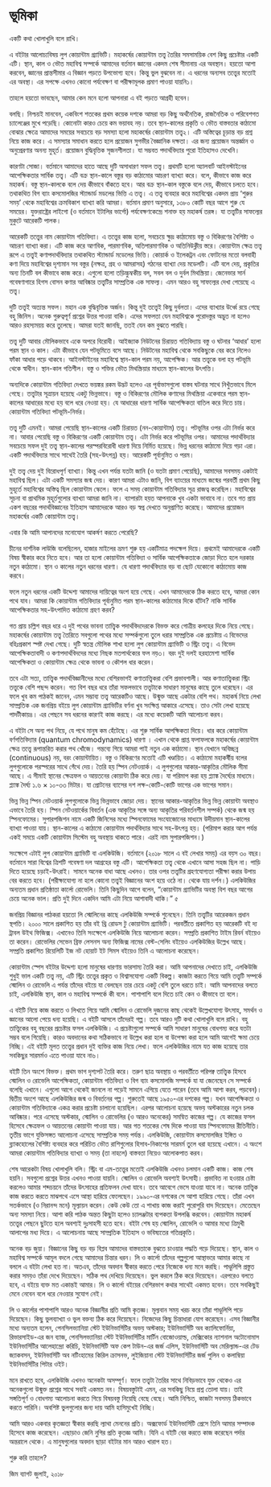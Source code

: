 # ভূমিকা {.unnumbered}

একটি কথা খোলাখুলি বলে রাখি।

এ বইটার আলোচ্যবিষয় লুপ কোয়ান্টাম গ্র্যাভিটি। মহাকর্ষের কোয়ান্টাম তত্ত্ব তৈরির সমসাময়িক বেশ কিছু প্রচেষ্টার একটি এটি। স্থান, কাল ও ভৌত মহাবিশ্ব সম্পর্কে আমাদের বর্তমান জ্ঞানের একদম শেষ সীমানায় এর অবস্থান। হয়তো আশা করবেন, জ্ঞানের প্রান্তসীমার এ বিজ্ঞান পড়তে উপভোগ্য হবে। কিন্তু ভুল বুঝবেন না। এ ধরনের অন্যসব তত্ত্বের মতোই এর অবস্থা। এর সপক্ষে এখনও কোনো পর্যবেক্ষণ বা পরীক্ষামূলক প্রমাণ পাওয়া যায়নি১।

তাহলে হয়তো ভাবছেন, আমার কেন মনে হলো আপনারা এ বই পড়তে আগ্রহী হবেন।

বলছি। নিশ্চয়ই মানবেন, একবিংশ শতকের প্রথম কয়েক দশকে আমরা বড় কিছু অর্থনৈতিক, রাজনৈতিক ও পরিবেশগত চ্যালেঞ্জের মুখে পড়েছি। কোনোটা কারও চেয়ে কম ভয়াবহ নয়। তবে স্থান-কালের প্রকৃতি ও ভৌত বাস্তবতার কাঠামো বোঝার ক্ষেত্রে আমাদের সময়ের সবচেয়ে বড় সমস্যা হলো মহাকর্ষের কোয়ান্টাম তত্ত্ব২। এটি অস্তিত্বের চূড়ান্ত বড় প্রশ্ন নিয়ে কাজ করে। এ সমস্যার সমাধান করতে হলে প্রয়োজন সুগভীর বৈজ্ঞানিক দক্ষতা। এর জন্য প্রয়োজন অন্তর্জ্ঞান ও অনুপ্রেরণার অনন্য মুহূর্ত। প্রয়োজন বুদ্ধিবৃত্তিক সৃজনশীলতা। যা সম্ভবত পদার্থবিদ্যার পুরো ইতিহাসও দেখেনি।

কারণটা সোজা। বর্তমানে আমাদের হাতে আছে দুটি অসাধারণ সফল তত্ত্ব। প্রথমটি হলো অ্যালবার্ট আইনস্টাইনের আপেক্ষিকতার সার্বিক তত্ত্ব। এটি বক্র স্থান-কালে বস্তুর বড় কাঠামোর আচরণ ব্যাখ্যা করে। বলে, কীভাবে কাজ করে মহাকর্ষ। বস্তু স্থান-কালকে বলে দেয় কীভাবে বাঁকতে হবে। আর বক্র স্থান-কাল বস্তুকে বলে দেয়, কীভাবে চলতে হবে। তথাকথিত বিগ ব্যাং কসমোলজির স্ট্যান্ডার্ড মডলের ভিত্তি এ তত্ত্ব। এ তত্ত্ব ব্যবহার করে মহাবিশ্বের একদম প্রায় 'শুরুর সময়' থেকে মহাবিশ্বের ক্রমবিকাশ ব্যাখ্যা করি আমরা। বর্তমান প্রমাণ অনুসারে, ১৩৮০ কোটি বছর আগে শুরু যে সময়ের। যুক্তরাষ্ট্রের লাইগো (ও বর্তমানে ইটালির ভার্গো) পর্যবেক্ষণকেন্দ্রে শনাক্ত হয় মহাকর্ষ তরঙ্গ। যা তত্ত্বটির সাফল্যের মুকুটে আরেকটি পালক।

আরেকটি তত্ত্বের নাম কোয়ান্টাম গতিবিদ্যা। এ তত্ত্বের কাজ হলো, সবচেয়ে ক্ষুদ্র কাঠামোয় বস্তু ও বিকিরণের বৈশিষ্ট্য ও আচরণ ব্যাখ্যা করা। এটি কাজ করে আণবিক, পারমাণবিক, অতিপারমাণবিক ও অতিনিউক্লীয় স্তরে। কোয়ান্টাম ক্ষেত্র তত্ত্ব রূপে এ তত্ত্বই কণাপদার্থবিদ্যার তথাকথিত স্ট্যান্ডার্ড মডেলের ভিত্তি। কোয়ার্ক ও ইলেকট্রন এবং ফোটনের মতো বলবাহী কণা দিয়ে মহাবিশ্বের দৃশ্যমান সব বস্তুর (নক্ষত্র, গ্রহ ও আমরাসহ) গঠনের ব্যাখ্যা দেয় মডেলটি। এটি বলে দেয়, প্রকৃতির অন্য তিনটি বল কীভাবে কাজ করে। এগুলো হলো তড়িচ্চুম্বকীয় বল, সবল বল ও দুর্বল মিথস্ক্রিয়া। জেনেভার সার্ন গবেষণাগারে হিগস বোসন কণার আবিষ্কার তত্ত্বটির সাম্প্রতিক এক সাফল্য। এমন আরও বহু সাফল্যের দেখা পেয়েছে এ তত্ত্ব।

দুটি তত্ত্বই অত্যন্ত সফল। মহান এক বুদ্ধিবৃত্তিক অর্জন। কিন্তু দুই তত্ত্বেই কিছু দুর্বলতা। এদের ব্যাখ্যার উর্ধ্বে রয়ে গেছে বহু জিনিস। অনেক গুরুত্বপূর্ণ প্রশ্নের উত্তর পাওয়া বাকি। এদের সফলতা যেন মহাবিশ্বকে পুরোদস্তুর অদ্ভুত না হলেও আরও রহস্যময়য় করে তুলেছে। আমরা যতই জানছি, ততই যেন কম বুঝতে পারছি।

তত্ত্ব দুটি আবার মৌলিকভাবে একে অপরে বিরোধী। আইজ্যাক নিউটনের চিরায়ত গতিবিদ্যায় বস্তু ও ঘটনার 'আধার' হলো পরম স্থান ও কাল। এটা কীভাবে যেন পটভূমিতে বসে আছে। নিউটনের মহাবিশ্ব থেকে সবকিছুকে বের করে নিলেও ফাঁকা আধার পড়ে থাকবে। আইনস্টাইনের মহাবিশ্বে স্থান-কাল পরম নয়, আপেক্ষিক। আর তত্ত্বকে বলা হয় পটভূমি থেকে স্বাধীন। স্থান-কাল গতিশীল। বস্তু ও শক্তির ভৌত মিথস্ক্রিয়ার মাধ্যমে স্থান-কালের উৎপত্তি।

অন্যদিকে কোয়ান্টাম গতিবিদ্যা দেখতে ভয়ঙ্কর রকম উদ্ভট হলেও এর পূর্বাভাসগুলো বাস্তব ঘটনার সাথে নিখুঁতভাবে মিলে গেছে। তত্ত্বটার সূত্রায়ন হয়েছে একটু ভিন্নভাবে। বস্তু ও বিকিরণের মৌলিক কণাদের মিথস্ক্রিয়া একেবারে পরম স্থান-কালের আধারের মধ্যে হয় বলে ধরে নেওয়া হয়। যে আধারের ধারণা সার্বিক আপেক্ষিকতা বাতিল করে দিতে চায়। কোয়ান্টাম গতিবিদ্যা পটভূমি-নির্ভর।

তত্ত্ব দুটি এমনই। আমরা পেয়েছি স্থান-কালের একটি চিরায়ত (নন-কোয়ান্টাম) তত্ত্ব। পটভূমির ওপর এটা নির্ভর করে না। আবার পেয়েছি বস্তু ও বিকিরণের একটি কোয়ান্টাম তত্ত্ব। এটা নির্ভর করে পটভূমির ওপর। আমাদের পদার্থবিদ্যার সবচেয়ে সফল দুই তত্ত্ব স্থান-কালের পরস্পরবিরোধী ধারণা দিয়ে নির্মিত হয়েছে। ভিন্ন ধরনের কাঠামো দিয়ে গড়া এরা। একটি পদার্থবিদ্যার সাথে সাথেই তৈরি (সহ-উৎপন্ন) হয়। আরেকটি পূর্বানুমিত ও পরম।

দুই তত্ত্ব দেয় দুই বিরোধপূর্ণ ব্যাখ্যা। কিন্তু এখন পর্যন্ত যতটা জানি (ও যতটা প্রমাণ পেয়েছি), আমাদের সবসময় একটাই মহাবিশ্ব ছিল। এটা একটি সমস্যার জন্ম দেয়। কারণ আমরা এটাও জানি, বিগ ব্যাংয়ের মাধ্যমে জন্মের পরবর্তী প্রথম কিছু মুহূর্তে মহাবিশ্বের অস্তিত্ব ছিল কোয়ান্টাম স্কেলে। ফলে এ সময় কোয়ান্টাম গতিবিদ্যার সূত্র রাজত্ব করেছিল। মহাবিশ্বের সূচনা বা প্রাথমিক মুহূর্তগুলোর ব্যাখ্যা আমরা জানি না। ব্যাপারটা হয়ত আপনাকে খুব একটা ভাবাবে না। তবে গত প্রায় একশ বছরের পদার্থবিজ্ঞানের ইতিহাস আমাদেরকে আরও বড় স্বপ্ন দেখতে অনুপ্রাণিত করেছে। আমাদের প্রয়োজন মহাকর্ষের একটি কোয়ান্টাম তত্ত্ব।

এবার কি আমি আপানদের মনোযোগ আকর্ষণ করতে পেরেছি?

চীনের দার্শনিক লাউজি বলেছিলেন, হাজার মাইলের ভ্রমণ শুরু হয় একটিমাত্র পদক্ষেপ দিয়ে। প্রথমেই আমাদেরকে একটি বিষয় স্বীকার করে নিতে হবে। আর তা হলো কোয়ান্টাম গতিবিদ্যা ও সার্বিক আপেক্ষিকতাকে জোড়া দিতে হলে দরকার নতুন কাঠামো। স্থান ও কালের নতুন ধরনের ধারণা। যে ধারণা পদার্থবিদ্যার বড় বা ছোট যেকোনো কাঠামোয় কাজ করবে।

ফলে নতুন ধরনের একটি উদ্দেশ্য আমাদের দায়িত্বের অংশ হয়ে গেছে। এখন আমাদেরকে ঠিক করতে হবে, আমরা কোন পথে যাব। আমরা কি কোয়ান্টাম গতিবিদ্যার পূর্বানুমিত পরম স্থান-কালের কাঠামোর দিকে হাঁটব? নাকি সার্বিক আপেক্ষিকতার সহ-উৎপাদিত কাঠামো গ্রহণ করব?

গত প্রায় চল্লিশ বছর ধরে এ দুই পথের ভাবনা তাত্ত্বিক পদার্থবিদদেরকে বিভক্ত করে গোত্রীয় কলহের দিকে নিয়ে গেছে। মহাকর্ষের কোয়ান্টাম তত্ত্ব তৈরিতে সবগুলো পথের মধ্যে সম্পর্কগুলো তুলে ধরার সাম্প্রতিক এক প্রচেষ্টায় এ বিভেদের বহিঃপ্রকাশ স্পষ্ট দেখা গেছে। দুটি স্বতন্ত্র মৌলিক শাখা হলো লুপ কোয়ান্টাম গ্র্যাভিটি ও স্ট্রিং তত্ত্ব। এ বিভেদ আপেক্ষিকতাবাদী ও কণাপদার্থবিদদের মধ্যে নিছক মতপার্থক্যের ফল নয়৩। বরং দুই দলই হরহামেশা সার্বিক আপেক্ষিকতা ও কোয়ান্টাম ক্ষেত্র থেকে ভাবনা ও কৌশল ধার করেন।

তবে এটা সত্য, তাত্ত্বিক পদার্থবিজ্ঞানীদের মধ্যে বেশিরভাগই কণাতাত্ত্বিকরা বেশি প্রভাবশালী। আর কণাতাত্ত্বিকরা স্ট্রিং তত্ত্বকে বেশি পছন্দ করেন। গত বিশ বছর ধরে তাঁরা সফলভাবে তত্ত্বটাকে সাধারণ মানুষের কাছে তুলে ধরেছেন। এর ফলে খুব কম পাঠকই জানেন, এমন সম্ভাব্য তত্ত্ব আরেকটিও আছে। উন্মুক্ত আছে একটার বেশি পথ। মহাকর্ষ নিয়ে লেখা সাম্প্রতিক এক জনপ্রিয় বইয়ে লুপ কোয়ান্টাম গ্র্যাভিটির বর্ণনা খুব সংক্ষিপ্ত আকারে এসেছে। তাও সেটা লেখা হয়েছে পাদটীকায়৪। এর পেছনে সব ধরনের কারণই কাজ করছে। এর মধ্যে কয়েকটি আমি আলোচনা করব।

এ বইটা সে অন্য পথ নিয়ে, যে পথে মানুষ কম হেঁটেছে। এর শুরু সার্বিক আপক্ষিকতা দিয়ে। ধার করে কোয়ান্টাম বর্ণগতিবিদ্যার (quantum chromodynamics) ধারণা । এখান থেকে প্রাপ্ত ফলাফলকে মহাকর্ষের কোয়ান্টাম ক্ষেত্র তত্ত্বে রূপান্তরিত করার পথ খোঁজে। গন্তব্যে গিয়ে আমরা পাই নতুন এক কাঠামো। স্থান যেখানে অবিচ্ছন্ন (continuous) নয়, বরং কোয়ান্টায়িত। বস্তু ও বিকিরণের মতোই এটি খণ্ডায়িত। এ কাঠামো মহাকর্ষীয় বলের লুপগুলোকে পরস্পরের সাথে গেঁথে দেয়। তৈরি হয় স্পিন নেটওয়ার্ক। এ লুপগুলোর আকার-আকৃতির মৌলিক সীমা আছে। এ সীমাই স্থানের ক্ষেত্রফল ও আয়তনের কোয়ান্টা ঠিক করে দেয়। যা পরিমাপ করা হয় প্ল্যাঙ্ক দৈর্ঘ্যের মাধ্যমে। প্ল্যাঙ্ক দৈর্ঘ্য ১.৬ × ১০-৩৩ মিটার। যা প্রোটনের ব্যাসের দশ লক্ষ-কোটি-কোটি ভাগের এক ভাগের সমান।

ভিন্ন ভিন্ন স্পিন নেটওয়ার্ক লুপগুলোকে ভিন্ন ভিন্নভাবে জোড়া দেয়। স্থানের আকার-আকৃতির ভিন্ন ভিন্ন কোয়ান্টা অবস্থাও এভাবে তৈরি হয়। স্পিন নেটওয়ার্কের বিবর্তন (এক আকৃতির সঙ্গে অন্য আকৃতির পরিবর্তনশীল সম্পর্ক) থেকে জন্ম হয় স্পিনফোমের। সুপারপজিশন নামে একটি জিনিসের মধ্যে স্পিনফোমের সংযোজোনের মাধ্যমে উদীয়মান স্থান-কালের ব্যাখ্যা পাওয়া যায়। স্থান-কালের এ কাঠামো কোয়ান্টাম পদার্থবিদ্যার সাথে সহ-উৎপন্ন হয়। (পরিমাপ করার আগ পর্যন্ত একই সময়ে একটি কোয়ান্টাম সিস্টেম বহু অবস্থায় থাকতে পারে। এরই নাম সুপারপজিশন।)

সংক্ষেপে এটাই লুপ কোয়ান্টাম গ্র্যাভিটি বা এলকিউজি। বর্তমানে (২০১৮ সালে এ বই লেখার সময়) এর বয়স ৩০ বছর। বর্তমানে সারা বিশ্বের ত্রিশটি গবেষণা দল আগ্রহের বস্তু এটি। আপেক্ষিকতা তত্ত্ব থেকে এখানে আসা সহজ ছিল না। পাড়ি দিতে হয়েছে চড়াই-উৎরাই। সামনে অনেক বাধা আছে এখনও। তার ওপর তত্ত্বটির গ্রহণযোগ্যতা পরীক্ষা করার উপায় বের করতে হবে। (পরীক্ষাযোগ্য না হলে কোনো তত্ত্বই বিজ্ঞানের অংশ হয়ে ওঠে না। থেকে যায় দর্শন।) এলকিউজির অন্যতম প্রধান প্রতিষ্ঠাতা কার্লো রোভেলি। তিনি কিছুদিন আগে বলেন, “কোয়ান্টাম গ্র্যাভিটির অবস্থা বিশ বছর আগের চেয়ে অনেক ভাল। প্রতি দুই দিনে একদিন আমি এটা নিয়ে আশাবাদী থাকি।" ৫

জনপ্রিয় বিজ্ঞানর পাঠকরা হয়তো লি স্মোলিনের কাছে এলকিউজি সম্পর্কে শুনেছেন। তিনি তত্ত্বটির আরেকজন প্রধান স্থপতি। ২০০০ সালে প্রকাশিত হয় তাঁর বই থ্রি রোডস টু কোয়ান্টাম গ্র্যাভিটি। পরবর্তীতে প্রকাশিত হয় আরেকটি বই দ্য ট্রাবল উইথ ফিজিক্স। এখানেও তিনি সংক্ষেপে এলকিউজি নিয়ে আলোচনা করেন। সম্প্রতি প্রকাশিত টাইম রিবর্ন বইয়েও তা করেন। রোভেলির সেভেন ব্রিফ লেসনস অন্য ফিজিক্স নামের বেস্ট-সেলিং বইয়েও এলকিউজির উল্লেখ আছে। সম্প্রতি প্রকাশিত রিয়েলিটি ইজ নট হোয়াট ইট সিমস বইয়েও তিনি এ আলোচনা করেছেন।

কোয়ান্টাম স্পেস বইটার উদ্দেশ্য হলো মানুষের ধারণায় ভারসাম্য তৈরি করা। আমি আপনাদের দেখাতে চাই, এলকিউজি শুধুই ভাল একটি তত্ত্ব নয়, এটি স্ট্রিং তত্ত্বের প্রকৃত ও বিশ্বাসযোগ্য একটি বিকল্প। কাজটা করতে গিয়ে আমি তত্ত্বটি সম্পর্কে স্মোলিন ও রোভেলি এ পর্যন্ত তাঁদের বইয়ে যা বেলছেন তার চেয়ে একটু বেশি তুলে ধরতে চাই। আমি আপনাদের বলতে চাই, এলকিউজি স্থান, কাল ও মহাবিশ্ব সম্পর্কে কী বলে। পাশাপাশি বলে দিতে চাই কেন ও কীভাবে তা বলে।

এ বইটি নিয়ে কাজ করতে ও লিখতে গিয়ে আমি স্মোলিন ও রোভেলি দুজনের কাছ থেকেই উল্লেখযোগ্য উৎসাহ, সমর্থন ও জ্ঞানের আলো পেয়ে ধন্য হয়েছি। এ বইটি আসলে তাঁদেরই গল্প। তবে আরও দুটি কথা খোলাখুলি বলে রাখি। বহু তাত্ত্বিকের বহু বছরের প্রচেষ্টার ফসল এলকিউজি। এ প্রচেষ্টাগুলো সম্পর্কে আমি সাধারণ মানুষের বোধগম্য করে যতটা সম্ভব বলে গিয়েছি। কারও অবদানের কথা সঠিকভাবে না উল্লেখ করা হলে বা উপেক্ষা করা হলে আমি আগেই ক্ষমা চেয়ে নিচ্ছি। এই বইটি মূলত তত্ত্বের প্রধান দুই ব্যক্তির কাজ নিয়ে লেখা। ফলে এলকিউজির নামে যত কাজ হয়েছে তার সবকিছুর সারমর্মও এতে পাওয়া যাবে না৬।

বইটি তিন অংশে বিভক্ত। প্রথম ভাগ দৃশ্যপট তৈরি করে। তরুণ ছাত্র অবস্থায় ও পরবর্তীতে পরিপক্ব তাত্ত্বিক হিসবে স্মোলিন ও রোভেলি আপেক্ষিকতা, কোয়ান্টাম গতিবিদ্যা ও বিগ ব্যাং কসমোলজি সম্পর্কে যা যা জেনেছেন সে সম্পর্কে বলেছি এখানে। এগুলো আগে থেকেই জানলে না পড়েই সামনে এগিয়ে যেতে পারেন (তবে আমি আশা করব, পড়বেন)। দ্বিতীয় অংশে আছে এলকিউজির জন্ম ও বিবর্তনের গল্প। শুরুতেই আছে ১৯৫০-এর দশকের গল্প। যখন আপেক্ষিকতা ও কোয়ান্টাম গতিবিদ্যাকে একত্র করার প্রচেষ্টা চালানো হয়েছিল। এরপর আলোচনা হয়েছে অভয় অস্টকারের নতুন চলক আবিষ্কার। পরে এসেছে অস্টকার, স্মোলিন ও রোভেলির (ও আরও অনেকের) সমন্বিত কাজের গল্প। যে কাজের ফসল হিসেবে ক্ষেত্রফল ও আয়তনের কোয়ান্টা পাওয়া যায়। আর গত শতকের শেষ দিকে পাওয়া যায় স্পিনফোমের রীতিনীতি। তৃতীয় ভাগে যুক্তিসঙ্গত আলোচনা এসেছে সাম্প্রতিক সময় পর্যন্ত। এলকিউজি, কোয়ান্টাম কসমোলজির ইঙ্গিত ও ব্ল্যাকহোলের বৈশিষ্ট্য ব্যবহার করে পরিচিত ভৌত রাশিগুলোর হিসাব-নিকাশের সারমর্ম তুলে ধরা হয়েছে এখানে। এ অংশে আমরা কোয়ান্টাম গতিবিদ্যার ব্যাখ্যা ও সময় (তা নাহলে) বাস্তবতা নিয়েও আলোকপাত করব।

শেষ আরেকটা বিষয় খোলাখুলি বলি। স্ট্রিং বা এম-তত্ত্বের মতোই এলকিউজি এখনও চলমান একটি কাজ। কাজ শেষ হয়নি। সবগুলো প্রশ্নের উত্তর এখনও পাওয়া যায়নি। স্মোলিন ও রোভেলি অবশ্যই উৎসাহী। প্রভাবিত না হওয়ার চেষ্টা করলেও আমার শব্দচয়নে তাঁদের উৎসাহের প্রতিফলন দেখা যাবে। তবে আবেগে ভেসে যাওয়া যাবে না। অনেক তাত্ত্বিক কাজ করতে করতে মাঝপথে এসে আস্থা হারিয়ে ফেলেছেন। ১৯৯০-এর দশকের সে আশা হারিয়ে গেছে। তাঁরা এখন সতর্কভাবে (ও নিরানন্দ মনে) মূল্যায়ন করেন। কেউ কেউ তো এ শাখায় কাজ করাই পুরোপুরি বাদ দিয়েছেন। মেতেছেন অন্য সমস্যা নিয়ে। আশা করি পাঠক অন্তত কিছুটা হলেও চ্যালঞ্জটার ব্যপকতা উপলব্ধি করবেন। কোয়ান্টাম মহাকর্ষ তত্ত্বের পেছনে ছুটতে হলে অবশ্যই দুঃসাহসী হতে হবে। বইটা শেষ হয় স্মোলিন, রোভেলি ও আমার মধ্যে ত্রিমুখী আলাপের মধ্য দিয়ে। এ আলোচনায় আছে সাম্প্রতিক ইতিহাস ও ভবিষ্যতের গতিপ্রকৃতি।

অনেক বড় জুয়া। বিজ্ঞানের কিছু বড় বড় বিপ্লব আমাদের বাস্তবতাকে বুঝতে চাওয়ার পদ্ধতি গড়ে দিয়েছে। স্থান, কাল ও মহাবিশ্ব সম্পর্কে আমূল বদলে গেছে আমাদের চিন্তার ধরন। লি ও কার্লো তাঁদের গল্পগুলো আস্থাভরে আমার কাছে না বললে এ বইটা লেখা হত না। অতএব, তাঁদের অবদান স্বীকার করতে পেরে নিজেকে ধন্য মনে করছি। পাণ্ডুলিপি প্রস্তুত করার সময়ও তাঁরা দেখে দিয়েছেন। সঠিক পথ দেখিয়ে দিয়েছেন। ভুল করলে ঠিক করে দিয়েছেন। এরপরেও বলতে হবে, এ বইয়ে ব্যক্ত মত একান্তই আমার। লি ও কার্লো বইয়ের বেশিরভাগ কথার সাথেই একমত হবেন। তবে সবকিছুই মেনে নেবেন বলে ধরে নেওয়ার সুযোগ নেই।

লি ও কার্লোর পাশাপাশি আরও অনেক বিজ্ঞানীর প্রতি আমি কৃতজ্ঞ। মূল্যবান সময় খরচ করে তাঁরা পাণ্ডুলিপি পড়ে দিয়েছেন। কিছু ভুলব্যাখ্যা ও ভুল বক্তব্য ঠিক করে দিয়েছেন। নিজেদের কিছু চিন্তাধারা যোগ করেছেন। এসব বিজ্ঞানীর মধ্যে অন্যতম হলেন, পেনসিলভ্যানিয়া স্টেট ইউনিভার্সিটির অভয় অস্টকার; ইউনিভার্সিটি অব ক্যালিফোর্নিয়া, রিভারসাইড-এর জন ব্যাজ,  পেনসিলভ্যানিয়া স্টেট ইউনিভার্সিটির মার্টিন বোজোওয়াল্ড, মেক্সিকোর ন্যাশনাল অটোনোমাস ইউনিভার্সিটির আলেহান্দ্রো করিচি, ইউনিভার্সিটি অফ কেপ টাউন-এর জর্জ এলিস, ইউনিভার্সিটি অব মেরিল্যান্ড-এর টেড জ্যাকবসন, ইউনিভার্সিটি অব নটিংহামের কিরিল ক্রাসনভ, লুইজিয়ানা স্টেট ইউনিভার্সিটির জর্জ পুলিন ও কলাম্বিয়া ইউনিভার্সিটির পিটার ওইট।

মনে রাখতে হবে, এলকিউজি এখনও অনেকটা অসম্পূর্ণ। ফলে তত্ত্বটা তৈরির সাথে নিবিড়ভাবে যুক্ত থেকেও এর অনেকগুলো উন্মুক্ত প্রশ্নের সাথে সবাই একমত নন। বিষয়বস্তুটাই এমন, এর সবকিছু নিয়ে প্রশ্ন তোলা যায়। তাই সঙ্গতিপূর্ণ ও বোধগম্য আলোচনা করতে গিয়ে বিষয়বস্তু নিয়েছি বেছে বেছে। আমি নিশ্চিত, কাজটা সবসময় ঠিকভাবে করতে পারিনি। অবশিষ্ট ভুলগুলোর জন্য দায় আমি হাসিমুখেই নিচ্ছি।

আমি আরও একবার কৃতজ্ঞতা স্বীকার করছি ল্যাথা মেননের প্রতি। অক্সফোর্ড ইউনিভার্সিটি প্রেসে তিনি আমার সম্পাদক হিসেবে কাজ করেছেন। এছাড়াও জেনি নুগির প্রতি কৃতজ্ঞ আমি। যিনি এ বইটি বের করতে কাজ করেছেন পর্দার অন্তরালে থেকে। এ মানুষগুলোর অবদান ছাড়া বইটার মান আরও খারাপ হত।

শুরু করি তাহলে?

জিম ব্যাগট
জুলাই, ২০১৮
